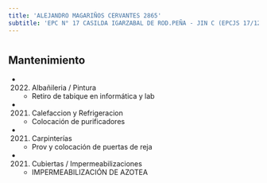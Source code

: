 ```yaml
---
title: 'ALEJANDRO MAGARIÑOS CERVANTES 2865'
subtitle: 'EPC N° 17 CASILDA IGARZABAL DE ROD.PEÑA - JIN C (EPCJS 17/12°) - CECIE N° 23'
---
```


#


## Mantenimiento

*  (2022) Albañileria / Pintura 
    + Retiro de tabique en informática y lab

*  (2021) Calefaccion y Refrigeracion 
    + Colocación de purificadores

*  (2021) Carpinterías 
    + Prov y colocación de puertas de reja

*  (2021) Cubiertas / Impermeabilizaciones 
    + IMPERMEABILIZACIÓN DE AZOTEA



